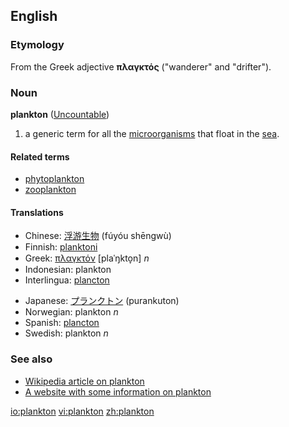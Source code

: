 ==English==

===Etymology===
From the Greek adjective '''πλαγκτός''' ("wanderer" and "drifter").

===Noun===
'''plankton''' ([[Uncountable]])

#a generic term for all the [[microorganism]]s that float in the [[sea]].

====Related terms====
*[[phytoplankton]]
*[[zooplankton]]

====Translations====
{{top}}
*Chinese: [[浮游生物]] (fúyóu shēngwù) 
*Finnish: [[planktoni]]
*Greek: [[πλαγκτόν]] [plaˈŋkto̞n] ''n''
*Indonesian: plankton
*Interlingua: [[plancton]]
{{mid}}
*Japanese: [[プランクトン]] (purankuton)
*Norwegian: plankton ''n''
*Spanish: [[plancton]]
*Swedish: plankton ''n''
{{bottom}}

===See also===
*[[w:plankton|Wikipedia article on plankton]]
*[http://mywebpages.comcast.net/kils/ocean/index.htm A website with some information on plankton]

[[io:plankton]]
[[vi:plankton]]
[[zh:plankton]]